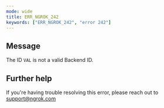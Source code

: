 ```yaml
---
mode: wide
title: ERR_NGROK_242
keywords: ["ERR_NGROK_242", "error 242"]
---
```


## Message

The ID `VAL` is not a valid Backend ID.

## Further help

If you're having trouble resolving this error, please reach out to [support@ngrok.com](mailto:support@ngrok.com?subject=Help%20with%20ERR_NGROK_242)
